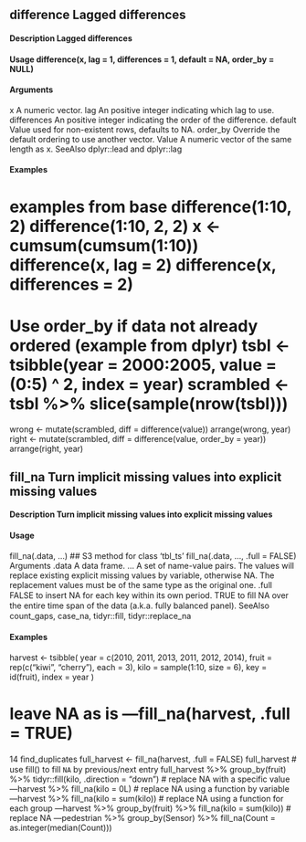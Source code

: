 ## difference Lagged differences

#### Description Lagged differences

#### Usage difference(x, lag = 1, differences = 1, default = NA, order_by = NULL)

#### Arguments 

x A numeric vector. lag An positive integer indicating which lag to use. differences An positive integer indicating the order of the difference. default Value used for non-existent rows, defaults to NA. order_by Override the default ordering to use another vector.
Value A numeric vector of the same length as x.
SeeAlso dplyr::lead and dplyr::lag

#### Examples
# examples from base difference(1:10, 2) difference(1:10, 2, 2) x <- cumsum(cumsum(1:10)) difference(x, lag = 2) difference(x, differences = 2)

# Use order_by if data not already ordered (example from dplyr) tsbl <- tsibble(year = 2000:2005, value = (0:5) ^ 2, index = year) scrambled <- tsbl %>% slice(sample(nrow(tsbl)))
wrong <- mutate(scrambled, diff = difference(value)) arrange(wrong, year)
right <- mutate(scrambled, diff = difference(value, order_by = year)) arrange(right, year)

## fill_na Turn implicit missing values into explicit missing values

#### Description Turn implicit missing values into explicit missing values

#### Usage
fill_na(.data, ...)
## S3 method for class 'tbl_ts' fill_na(.data, ..., .full = FALSE)
Arguments .data A data frame. ... A set of name-value pairs. 
The values will replace existing explicit missing values by variable, otherwise NA. 
The replacement values must be of the same type as the original one. .full FALSE to insert NA for each key within its own period. TRUE to ﬁll NA over the entire time span of the data (a.k.a. fully balanced panel).
SeeAlso count_gaps, case_na, tidyr::ﬁll, tidyr::replace_na

#### Examples
harvest <- tsibble( year = c(2010, 2011, 2013, 2011, 2012, 2014), 
  fruit = rep(c("kiwi", "cherry"), each = 3), 
  kilo = sample(1:10, size = 6), key = id(fruit), index = year )

# leave NA as is ---fill_na(harvest, .full = TRUE)
14 ﬁnd_duplicates
full_harvest <- fill_na(harvest, .full = FALSE) full_harvest
# use fill() to fill `NA` by previous/next entry full_harvest %>% group_by(fruit) %>% tidyr::fill(kilo, .direction = "down")
# replace NA with a specific value ---harvest %>% fill_na(kilo = 0L)
# replace NA using a function by variable ---harvest %>% fill_na(kilo = sum(kilo))
# replace NA using a function for each group ---harvest %>% group_by(fruit) %>% fill_na(kilo = sum(kilo))
# replace NA ---pedestrian %>% group_by(Sensor) %>% fill_na(Count = as.integer(median(Count)))
